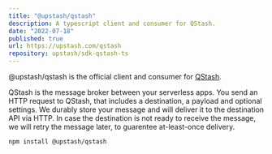 ```yaml
---
title: "@upstash/qstash"
description: A typescript client and consumer for QStash.
date: "2022-07-18"
published: true
url: https://upstash.com/qstash
repository: upstash/sdk-qstash-ts
---
```


@upstash/qstash is the official client and consumer for [QStash](https://chronark.com/projects/qstash).

QStash is the message broker between your serverless apps. You send an HTTP
request to QStash, that includes a destination, a payload and optional settings.
We durably store your message and will deliver it to the destination API via
HTTP. In case the destination is not ready to receive the message, we will retry
the message later, to guarentee at-least-once delivery.

```bash
npm install @upstash/qstash
```
